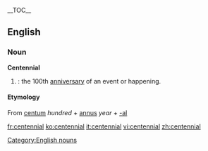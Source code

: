 {{wikipedia}}
__TOC__
==English==
===Noun===
[[Category:English nouns]]
'''Centennial'''
#{{time}}: the 100th [[anniversary]] of an event or happening.

==== Etymology ====
From {{L.}} [[centum]] ''hundred'' + [[annus]] ''year'' + [[-al]]

[[fr:centennial]]
[[ko:centennial]]
[[it:centennial]]
[[vi:centennial]]
[[zh:centennial]]